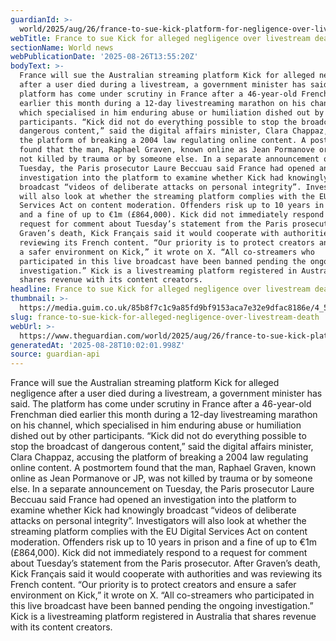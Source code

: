 ```yaml
---
guardianId: >-
  world/2025/aug/26/france-to-sue-kick-platform-for-negligence-over-livestream-death
webTitle: France to sue Kick for alleged negligence over livestream death
sectionName: World news
webPublicationDate: '2025-08-26T13:55:20Z'
bodyText: >-
  France will sue the Australian streaming platform Kick for alleged negligence
  after a user died during a livestream, a government minister has said. The
  platform has come under scrutiny in France after a 46-year-old Frenchman died
  earlier this month during a 12-day livestreaming marathon on his channel,
  which specialised in him enduring abuse or humiliation dished out by other
  participants. “Kick did not do everything possible to stop the broadcast of
  dangerous content,” said the digital affairs minister, Clara Chappaz, accusing
  the platform of breaking a 2004 law regulating online content. A postmortem
  found that the man, Raphael Graven, known online as Jean Pormanove or JP, was
  not killed by trauma or by someone else. In a separate announcement on
  Tuesday, the Paris prosecutor Laure Beccuau said France had opened an
  investigation into the platform to examine whether Kick had knowingly
  broadcast “videos of deliberate attacks on personal integrity”. Investigators
  will also look at whether the streaming platform complies with the EU Digital
  Services Act on content moderation. Offenders risk up to 10 years in prison
  and a fine of up to €1m (£864,000). Kick did not immediately respond to a
  request for comment about Tuesday’s statement from the Paris prosecutor. After
  Graven’s death, Kick Français said it would cooperate with authorities and was
  reviewing its French content. “Our priority is to protect creators and ensure
  a safer environment on Kick,” it wrote on X. “All co-streamers who
  participated in this live broadcast have been banned pending the ongoing
  investigation.” Kick is a livestreaming platform registered in Australia that
  shares revenue with its content creators.
headline: France to sue Kick for alleged negligence over livestream death
thumbnail: >-
  https://media.guim.co.uk/85b8f7c1c9a85fd9bf9153aca7e32e9dfac8186e/4_50_4473_3579/500.jpg
slug: france-to-sue-kick-for-alleged-negligence-over-livestream-death
webUrl: >-
  https://www.theguardian.com/world/2025/aug/26/france-to-sue-kick-platform-for-negligence-over-livestream-death
generatedAt: '2025-08-28T10:02:01.998Z'
source: guardian-api
---
```

France will sue the Australian streaming platform Kick for alleged negligence after a user died during a livestream, a government minister has said. The platform has come under scrutiny in France after a 46-year-old Frenchman died earlier this month during a 12-day livestreaming marathon on his channel, which specialised in him enduring abuse or humiliation dished out by other participants. “Kick did not do everything possible to stop the broadcast of dangerous content,” said the digital affairs minister, Clara Chappaz, accusing the platform of breaking a 2004 law regulating online content. A postmortem found that the man, Raphael Graven, known online as Jean Pormanove or JP, was not killed by trauma or by someone else. In a separate announcement on Tuesday, the Paris prosecutor Laure Beccuau said France had opened an investigation into the platform to examine whether Kick had knowingly broadcast “videos of deliberate attacks on personal integrity”. Investigators will also look at whether the streaming platform complies with the EU Digital Services Act on content moderation. Offenders risk up to 10 years in prison and a fine of up to €1m (£864,000). Kick did not immediately respond to a request for comment about Tuesday’s statement from the Paris prosecutor. After Graven’s death, Kick Français said it would cooperate with authorities and was reviewing its French content. “Our priority is to protect creators and ensure a safer environment on Kick,” it wrote on X. “All co-streamers who participated in this live broadcast have been banned pending the ongoing investigation.” Kick is a livestreaming platform registered in Australia that shares revenue with its content creators.
